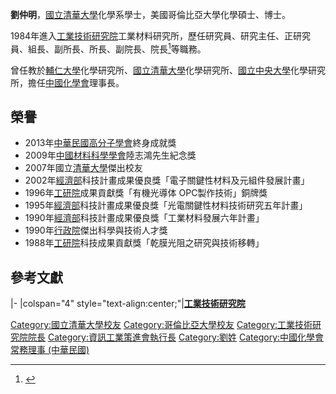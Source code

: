 '''劉仲明'''，[[國立清華大學|國立清華大學]]化學系學士，美國哥倫比亞大學化學碩士、博士。

1984年進入[[工業技術研究院|工業技術研究院]]工業材料研究所，歷任研究員、研究主任、正研究員、組長、副所長、所長、副院長、院長<ref>{{Cite web |url=http://www.cw.com.tw/article/article.action?id=5065207 |title=林倖妃，《劉仲明 加速創新，讓大象飛》，天下雜誌網站，2015年3月3日 |accessdate=2016年6月6日 |archive-date=2019年5月17日 |archive-url=https://web.archive.org/web/20190517025423/https://www.cw.com.tw/article/article.action?id=5065207 |dead-url=no }}</ref>等職務。

曾任教於[[輔仁大學|輔仁大學]]化學研究所、[[國立清華大學|國立清華大學]]化學研究所、[[國立中央大學|國立中央大學]]化學研究所，擔任[[中國化學會|中國化學會]]理事長。

==榮譽==
*2013年[[中華民國高分子學會|中華民國高分子學會]]終身成就獎
*2009年[[中國材料科學學會|中國材料科學學會]]陸志鴻先生紀念獎
*2007年國立[[清華大學|清華大學]]傑出校友
*2002年[[中華民國經濟部|經濟部]]科技計畫成果優良獎「電子關鍵性材料及元組件發展計畫」
*1996年[[工研院|工研院]]成果貢獻獎「有機光導体 OPC製作技術」銅牌獎
*1995年[[中華民國經濟部|經濟部]]科技計畫成果優良獎「光電關鍵性材料技術研究五年計畫」
*1990年[[中華民國經濟部|經濟部]]科技計畫成果優良獎「工業材料發展六年計畫」
*1990年[[行政院|行政院]]傑出科學與技術人才獎 
*1988年[[工研院|工研院]]科技成果貢獻獎「乾膜光阻之研究與技術移轉」

==參考文獻==
<div class="references-small">
<references></references>
</div>

{{start box}}
{{s-aca}}
|-
|colspan="4" style="text-align:center;"|'''[[工業技術研究院|工業技術研究院]]'''
{{s-before|[[徐爵民|徐爵民]]}}
{{s-title|[[工業技術研究院|工業技術研究院]]院長<br><small>第八任<br><small>2015年1月至2018年2月}}
{{s-after|[[張培仁_(台灣)|張培仁]]}}
{{end box}}
{{中國化學會第四十一屆理事會 (中華民國)}}
{{Authority control}}

[[Category:國立清華大學校友|Category:國立清華大學校友]]
[[Category:哥倫比亞大學校友|Category:哥倫比亞大學校友]]
[[Category:工業技術研究院院長|Category:工業技術研究院院長]]
[[Category:資訊工業策進會執行長|Category:資訊工業策進會執行長]]
[[Category:劉姓|Category:劉姓]]
[[Category:中國化學會常務理事_(中華民國)|Category:中國化學會常務理事 (中華民國)]]